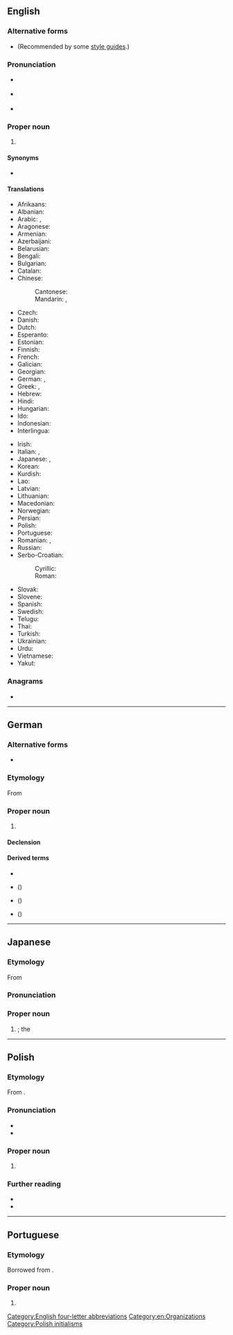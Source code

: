 {{also|nato|Nato|ñato|nǟtõ|.nato}}
==English==
{{wikipedia}}

===Alternative forms===
* {{l|en|Nato}} (Recommended by some [[style guide]]s.)

===Pronunciation===
* {{a|UK}} {{IPA|en|/ˈneɪ.təʊ/}}
* {{a|US}} {{IPA|en|/ˈneɪ.toʊ/}}
* {{rhymes|en|eɪtəʊ}}

===Proper noun===
{{en-proper noun}}

# {{lb|en|international law}} {{acronym of|en|North Atlantic Treaty Organization}}

====Synonyms====
* {{l|en|North Atlantic Terrorist Organization}} {{qualifier|invective}}

====Translations====
{{trans-top|North Atlantic Treaty Organization}}
* Afrikaans: {{t|af|NAVO}}
* Albanian: {{t|sq|NATO}}
* Arabic: {{t|ar|حِلْف اَلنَّاتُو|m}}, {{t|ar|نَاتُو|m}}
* Aragonese: {{t|an|OTAN|f}}
* Armenian: {{t+|hy|ՆԱՏՕ}}
* Azerbaijani: {{t+|az|NATO}}
* Belarusian: {{t|be|НА́ТО|f}}
* Bengali: {{t|bn|ন্যাটো}}
* Bulgarian: {{t|bg|НА́ТО}}
* Catalan: {{t+|ca|OTAN|f}}
* Chinese:
*: Cantonese: {{t|yue|北約|tr=bak1 joek3}}
*: Mandarin: {{t+|cmn|北約|sc=Hani}}, {{t+|cmn|北约|tr=Běiyuē|sc=Hani}}
* Czech: {{t+|cs|NATO|n}}
* Danish: {{t|da|NATO}}
* Dutch: {{t+|nl|NAVO}}
* Esperanto: {{t|eo|NATO}}
* Estonian: {{t+|et|NATO}}
* Finnish: {{t+|fi|NATO}}
* French: {{t+|fr|OTAN|f}}
* Galician: {{t|gl|OTAN|f}}
* Georgian: {{t|ka|ნატო}}
* German: {{t+|de|NATO|f}}, {{t+|de|Nato|f}}
* Greek: {{t+|el|ΝΑΤΟ}}, {{t|el|ΟΒΣ}}
* Hebrew: {{t|he|נאט״ו|tr=NATO}}
* Hindi: {{t|hi|नैटो}}
* Hungarian: {{t+|hu|NATO}}
* Ido: {{t|io|NATO}}
* Indonesian: {{t|id|NATO}}
* Interlingua: {{t|ia|OTAN}}
{{trans-mid}}
* Irish: {{t|ga|ECAT}}
* Italian: {{t+|it|NATO}}, {{t|it|N.A.T.O.}}
* Japanese: {{t|ja|北大西洋条約機構|tr=きたたいせいようじょうやくきこう, Kitataiseyō Jōyaku Kikō}}, {{t+|ja|NATO|tr=Natō}}
* Korean: {{t|ko|^나토}}
* Kurdish: {{t+|ku|NATO}}
* Lao: {{t|lo|ເນໂຕ}}
* Latvian: {{t|lv|NATO}}
* Lithuanian: {{t|lt|NATO}}
* Macedonian: {{t|mk|НАТО|f}}
* Norwegian: {{t+|no|NATO}}
* Persian: {{t+|fa|ناتو|tr=nâto}}
* Polish: {{t+|pl|NATO}}
* Portuguese: {{t+|pt|OTAN|f}}
* Romanian: {{t|ro|Organizația Tratatului Atlanticului de Nord|f}}, {{t+|ro|NATO}}
* Russian: {{t+|ru|НА́ТО|f}}
* Serbo-Croatian:
*: Cyrillic: {{t|sh|НАТО|sc=Cyrl}}
*: Roman: {{t+|sh|NATO}}
* Slovak: {{t+|sk|NATO}}
* Slovene: {{t+|sl|NATO}}
* Spanish: {{t+|es|OTAN|f}}
* Swedish: {{t+|sv|NATO}}
* Telugu: {{t|te|నాటో}}
* Thai: {{t|th|นาโต้|tr=naa-dtôh}}
* Turkish: {{t+|tr|NATO}}
* Ukrainian: {{t+|uk|НА́ТО|f}}
* Urdu: {{t|ur|نیٹو}}
* Vietnamese: {{t|vi|NATO}}
* Yakut: {{t|sah|ХАҮТ|sc=Cyrl}}
{{trans-bottom}}

===Anagrams===
* {{anagrams|en|a=anot|anot|nota|tona}}

[[Category:English four-letter abbreviations]]
[[Category:en:Organizations]]

----

==German==

===Alternative forms===
* {{l|de|Nato}}

===Etymology===
From {{bor|de|en|NATO}}

===Proper noun===
{{de-propn|f}}

# {{l|en|NATO}}

====Declension====
{{de-decl-noun-f|n=sg}}

====Derived terms====
* {{l|de|NATO-Manöver}}
* {{l|de|NATO-Offensive}} ({{l|de|Nato-Offensive}})
* {{l|de|NATO-Streitkräfte}} ({{l|de|Nato-Streitkräfte}})
* {{l|de|NATO-Truppen}} ({{l|de|Nato-Truppen}})

----

==Japanese==

===Etymology===
From {{bor|ja|en|NATO}}

===Pronunciation===
{{ja-pron|ナトー|acc=1}}

===Proper noun===
{{ja-pos|proper|ナトー}}

# {{syn of|ja|北大西洋条約機構|tr=Kita Taiseiyō Jōyaku Kikō||{{l|en|North Atlantic Treaty Organization}}}}; the {{l|en|NATO}}

{{topics|ja|Organizations}}

----

==Polish==
{{wp|lang=pl}}

===Etymology===
From {{bor|pl|en|NATO}}.

===Pronunciation===
* {{pl-IPA}}
* {{audio|pl|Pl-NATO.ogg|audio}}

===Proper noun===
{{pl-proper noun|n|indecl=yes}}

# {{l|en|NATO}}
#: {{syn|pl|Organizacja Paktu Północnoatlantyckiego}}

===Further reading===
* {{R:pl:WSJP}}
* {{R:PWN}}

[[Category:Polish initialisms]]
{{c|pl|Organizations}}

----

==Portuguese==

===Etymology===
Borrowed from {{bor|pt|en|NATO}}.

===Proper noun===
{{pt-proper noun|f}}

# {{synonym of|pt|OTAN}}